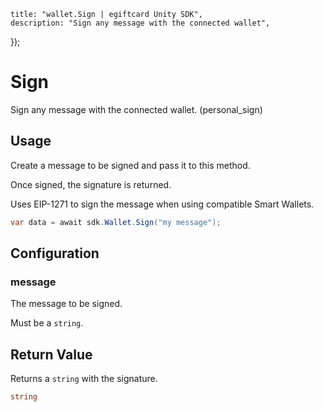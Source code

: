 
	title: "wallet.Sign | egiftcard Unity SDK",
	description: "Sign any message with the connected wallet",
});

# Sign

Sign any message with the connected wallet. (personal_sign)

## Usage

Create a message to be signed and pass it to this method.

Once signed, the signature is returned.

Uses EIP-1271 to sign the message when using compatible Smart Wallets.

```csharp
var data = await sdk.Wallet.Sign("my message");
```

## Configuration

### message

The message to be signed.

Must be a `string`.

## Return Value

Returns a `string` with the signature.

```csharp
string
```
